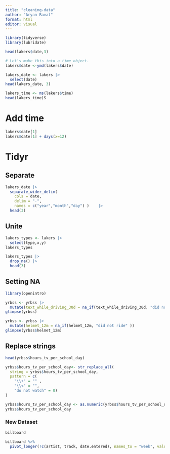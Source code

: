 ```yaml
---
title: "cleaning-data"
author: "Aryan Raval"
format: html
editor: visual
---
```


```r
library(tidyverse)
library(lubridate)

```

```r
head(lakers$date,3)

```

```r
# Let's make this into a time object.
lakers$date <-ymd(lakers$date)

lakers_date <- lakers |>
  select(date)
head(lakers_date, 3)
```

```r
lakers_time <- ms(lakers$time)
head(lakers_time)S

```

# Add time

```r
lakers$date[1]
lakers$date[1] + days(x=12)
```

# Tidyr

## Separate

```r
lakers_date |>
  separate_wider_delim(
    cols = date, 
    delim = "-", 
    names = c("year","month","day") )    |>
  head(3)
```

## Unite

```r
lakers_types <- lakers |>
  select(type,x,y)
lakers_types 

```

```r
lakers_types |>
  drop_na() |>
  head(3)

```

## Setting NA

```r
library(openintro)

```

```r
yrbss <- yrbss |>
  mutate(text_while_driving_30d = na_if(text_while_driving_30d, "did not drive" ))
glimpse(yrbss)

```


```r
yrbss <- yrbss |>
  mutate(helmet_12m = na_if(helmet_12m, "did not ride" ))
glimpse(yrbss$helmet_12m)

```
## Replace strings

```r
head(yrbss$hours_tv_per_school_day)
```

```r
yrbss$hours_tv_per_school_day<- str_replace_all(
  string = yrbss$hours_tv_per_school_day,
  pattern = c(
    "\\+" = "" , 
    "\\<" = "",
    "do not watch" = 0)
)

yrbss$hours_tv_per_school_day <- as.numeric(yrbss$hours_tv_per_school_day)
yrbss$hours_tv_per_school_day
```

### New Dataset

```r
billboard

```

```r
billboard %>%
  pivot_longer(!c(artist, track, date.entered), names_to = "week", values_to = "ranking")

```

```r

```
